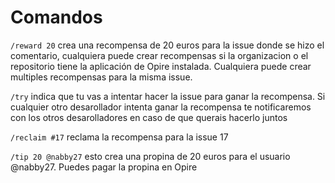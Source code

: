 # Comandos

`/reward 20` crea una recompensa de 20 euros para la issue donde se hizo el comentario, cualquiera puede crear recompensas si la organizacion o el repositorio tiene la aplicación de Opire instalada. Cualquiera puede crear multiples recompensas para la misma issue.

`/try` indica que tu vas a intentar hacer la issue para ganar la recompensa. Si cualquier otro desarollador intenta ganar la recompensa te notificaremos con los otros desarolladores en caso de que querais hacerlo juntos

`/reclaim #17` reclama la recompensa para la issue 17

`/tip 20 @nabby27` esto crea una propina de 20 euros para el usuario @nabby27. Puedes pagar la propina en Opire